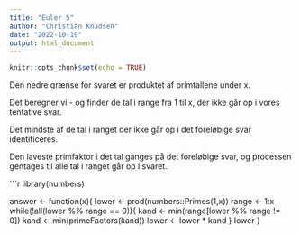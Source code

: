 ```yaml
---
title: "Euler 5"
author: "Christian Knudsen"
date: "2022-10-19"
output: html_document
---
```


```r
knitr::opts_chunk$set(echo = TRUE)
```

Den nedre grænse for svaret er produktet af primtallene under x.

Det beregner vi - og finder de tal i range fra 1 til x, der ikke går op i vores
tentative svar.

Det mindste af de tal i ranget der ikke går op i det foreløbige svar identificeres.

Den laveste primfaktor i det tal ganges på det foreløbige svar, og processen
gentages til alle tal i ranget går op i svaret.

```r
library(numbers)

answer <- function(x){
  lower <- prod(numbers::Primes(1,x))
  range <- 1:x
  while(!all(lower %% range == 0)){
    kand <- min(range[lower %% range != 0])
    kand <- min(primeFactors(kand)) 
    lower <- lower * kand
  }
  lower
}
